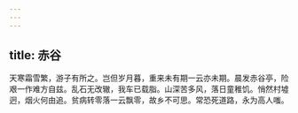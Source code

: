 ```yaml
---
---
---
```

title: 赤谷
---




天寒霜雪繁，游子有所之。岂但岁月暮，重来未有期一云亦未期。晨发赤谷亭，险艰一作难方自兹。乱石无改辙，我车已载脂。山深苦多风，落日童稚饥。悄然村墟迥，烟火何由追。贫病转零落一云飘零，故乡不可思。常恐死道路，永为高人嗤。